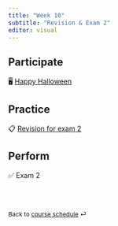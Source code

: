 ```yaml
---
title: "Week 10"
subtitle: "Revision & Exam 2"
editor: visual
---
```

## Participate

🖥️ [Happy Halloween](/slides/halloween.html)

## Practice

📋 [Revision for exam 2](/ae/ae-10.html)

## Perform

✅ Exam 2

<br><br>

::: {style="font-size: 0.875em;"}
Back to [course schedule](/ "Course schedule") ⏎
:::
